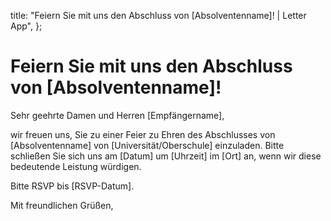   title: "Feiern Sie mit uns den Abschluss von [Absolventenname]! | Letter App",
};

# Feiern Sie mit uns den Abschluss von [Absolventenname]!

Sehr geehrte Damen und Herren [Empfängername],

wir freuen uns, Sie zu einer Feier zu Ehren des Abschlusses von [Absolventenname] von [Universität/Oberschule] einzuladen. Bitte schließen Sie sich uns am [Datum] um [Uhrzeit] im [Ort] an, wenn wir diese bedeutende Leistung würdigen.

Bitte RSVP bis [RSVP-Datum].

Mit freundlichen Grüßen,
